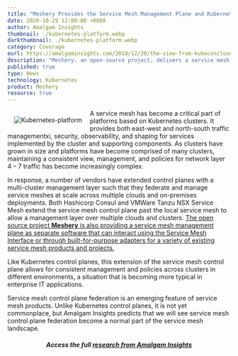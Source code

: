 ```yaml
---
title: "Meshery Provides the Service Mesh Management Plane and Kubernetes Evolves into an Enterprise Platform"
date: 2020-10-29 12:00:00 +0000
author: Amalgam Insights
thumbnail: ./kubernetes-platform.webp
darkthumbnail: ./kubernetes-platform.webp
category: Coverage
eurl: https://amalgaminsights.com/2018/12/20/the-view-from-kubeconcloudnativecon-seattle/
description: "Meshery, an open-source project, delivers a service mesh management plane, simplifying network traffic management in Kubernetes clusters. Learn how Kubernetes evolves into an enterprise platform with Meshery's contribution. Read more in Amalgam Insights' research."
published: true
type: News
technology: Kubernetes
product: Meshery
resource: true
---
```



<img align="left" style="padding:15px;" src={kubernetes} alt="Kubernetes-platform" />

A service mesh has become a critical part of platforms based on Kubernetes clusters. It provides both east-west and north-south traffic managementxi, security, observability, and shaping for services implemented by the cluster and supporting components. As clusters have grown in size and platforms have become comprised of many clusters, maintaining a consistent view, management, and policies for network layer 4 – 7 traffic has become increasingly complex.

<p>
In response, a number of vendors have extended control planes with a multi-cluster management layer such that they federate and manage service meshes at scale across multiple clouds and on-premises deployments. Both Hashicorp Consul and VMWare Tanzu NSX Service Mesh extend the service mesh control plane past the local service mesh to allow a management layer over multiple clouds and clusters. <u>The open source project <a href="/cloud-native-management/meshery"><b>Meshery</b></a> is also providing a service mesh management plane as separate software that can interact using the Service Mesh Interface or through built-for-purpose adapters for a variety of existing service mesh products and projects.</u>
</p>

Like Kubernetes control planes, this extension of the service mesh control plane allows for consistent management and policies across clusters in different environments, a situation that is becoming more typical in enterprise IT applications.

Service mesh control plane federation is an emerging feature of service mesh products. Unlike Kubernetes control planes, it is not yet commonplace, but Amalgam Insights predicts that we will see service mesh control plane federation become a normal part of the service mesh landscape.

<center>
<h5 class="black-text">Access the full <a href="https://amalgaminsights.com/2018/12/20/the-view-from-kubeconcloudnativecon-seattle/">research from Amalgam Insights</a>
</h5>
</center>
